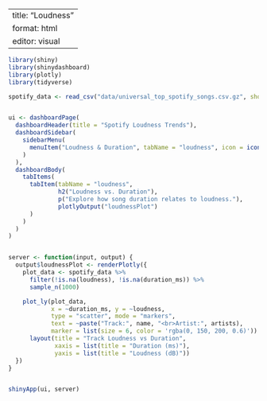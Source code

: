 ```         
```

---
title: "Loudness"
format: html
editor: visual
---

```r
library(shiny)
library(shinydashboard)
library(plotly)
library(tidyverse)

spotify_data <- read_csv("data/universal_top_spotify_songs.csv.gz", show_col_types = FALSE)


ui <- dashboardPage(
  dashboardHeader(title = "Spotify Loudness Trends"),
  dashboardSidebar(
    sidebarMenu(
      menuItem("Loudness & Duration", tabName = "loudness", icon = icon("sliders-h"))
    )
  ),
  dashboardBody(
    tabItems(
      tabItem(tabName = "loudness",
              h2("Loudness vs. Duration"),
              p("Explore how song duration relates to loudness."),
              plotlyOutput("loudnessPlot")
      )
    )
  )
)


server <- function(input, output) {
  output$loudnessPlot <- renderPlotly({
    plot_data <- spotify_data %>%
      filter(!is.na(loudness), !is.na(duration_ms)) %>%
      sample_n(1000)

    plot_ly(plot_data,
            x = ~duration_ms, y = ~loudness,
            type = "scatter", mode = "markers",
            text = ~paste("Track:", name, "<br>Artist:", artists),
            marker = list(size = 6, color = 'rgba(0, 150, 200, 0.6)')) %>%
      layout(title = "Track Loudness vs Duration",
             xaxis = list(title = "Duration (ms)"),
             yaxis = list(title = "Loudness (dB)"))
  })
}


shinyApp(ui, server)


```

## 
